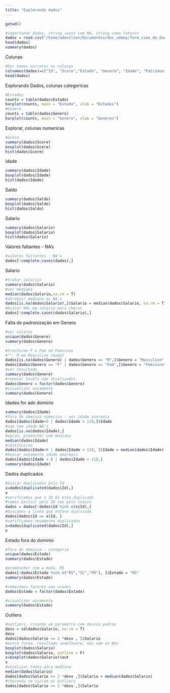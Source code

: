 ```yaml
---
title: "Explorando dados"
---
```




```r
getwd()
```


```r
#importando dados, string vazio com NA, string como fatores
dados = read.csv("/home/adenilson/Documentos/doc_udemy/form_cien_de_dados_ R_e_Python/dados/Churn.csv", sep=";", na.strings="", stringsAsFactors=T)
head(dados)
summary(dados)
```
Colunas
```r
#Dar nomes corretos as colunas
colnames(dados)=c("Id", "Score","Estado", "Genero", "Idade", "Patrimonio","Saldo","Produtos","TemCartCredito","Ativo", "Salario","Saiu")
head(dados)
```

Explorando Dados, colunas categoricas
```r
#Estados
counts = table(dados$Estado)
barplot(counts, main = "Estado", xlab = "Estados")
#Genero
counts = table(dados$Genero)
barplot(counts, main = "Genero", xlab = "Generos")

```

Explorar, colunas numericas
```r
#Score
summary(dados$Score)
boxplot(dados$Score)
hist(dados$Score)
```


Idade
```r
summary(dados$Idade)
boxplot(dados$Idade)
hist(dados$Idade)
```


Saldo
```r
summary(dados$Saldo)
boxplot(dados$Saldo)
hist(dados$Saldo)
```
Salario

```r
summary(dados$Salario)
boxplot(dados$Salario)
hist(dados$Salario)
```

Valores faltantes - NA's
```r
#valores faltantes - NA's
dados[!complete.cases(dados),]

```

Salario
```r
#tratar salarios
summary(dados$Salario)
#ver mediana
median(dados$Salario,na.rm = T)
#atribuir mediana as NA's
dados[is.na(dados$Salario),]$Salario = median(dados$Salario, na.rm = T)
#buscar NAs em salario para checar
dados[!complete.cases(dados$Salario),]
```


Falta de padronização em Genero

```r
#ver valores
unique(dados$Genero)
summary(dados$Genero)

#tranforme F e Fem em Feminino
#"", M em Masculino (moda)
dados[is.na(dados$Genero) | dados$Genero == "M",]$Genero = "Masculino"
dados[dados$Genero == "F" | dados$Genero == "Fem",]$Genero = "Feminino"
#ver resultado
summary(dados$Genero)
#remover levels não atualizados
dados$Genero = factor(dados$Genero)
#visualizar novamente
summary(dados$Genero)
```

Idades for ado dominio
```r
summary(dados$Idade)
#fora do dominio numerico - ver idade anormais
dados[dados$Idade<0 | dados$Idade > 110,]$Idade
#nao tem idade NA's
dados[is.na(dados$Idade),]
#opcao, preencher com mediana
median(dados$Idade)
#sbstituicao
dados[dados$Idade<0 | dados$Idade > 110, ]$Idade = median(dados$Idade)
#buscar novamente idade anormais
dados[dados$Idade < 0 | dados$Idade > 110,]
summary(dados$Idade)
```
Dados duplicados
```r
#buscar duplicadas pelo Id
x=dados[duplicated(dados$Id),]
x
#verificamos que o ID 81 esta duplicado
#vamos excluir pelo ID nao pelo indice
dados = dados[!dados$Id %in% c(x$Id),]
#buscamos a linha que estava duplicada
dados[dados$Id == x$Id, ]
#verificamos novamente duplicados
x=dados[duplicated(dados$Id),]
x
```

Estado fora do dominio
```r
#fora do dominio - categoria
unique(dados$Estado)
summary(dados$Estado)

#preeencher com a moda, RS
dados[!dados$Estado %in% c("RS","SC","PR"), ]$Estado = "RS"
summary(dados$Estado)

#removemos farores nao usados
dados$Estado = factor(dados$Estado)

#visualizar novamente
summary(dados$Estado)
```

Outliers
```r
#outliers, criando um parametro com desvio padrao
desv = sd(dados$Salario, na.rm = T)
desv
dados[dados$Salario >= 2 *desv , ]$Salario
#outra forma, resultado semelhante, mas sem os NAs
boxplot(dados$Salario)
boxplot(dados$Salario, outline = F)
x=boxplot(dados$Salario)$out
x
#atualizar todos para mediana
median(dados$Salario)
dados[dados$Salario >= 2 *desv ,]$Salario = median(dados$Salario)
#checando se sairam os outliers
dados[dados$Salario >= 2 *desv ,]$Salario
```














